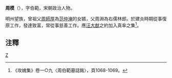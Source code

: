 {{Orphan|time=2022-01-26T22:41:52+00:00}}
'''周模'''（{{bd|?||?||}}），字伯範，宋朝政治人物。

明州望族，曾祖父[[周師厚|周師厚]]為[[范仲淹|范仲淹]]的女婿，父周淵為右儒林郎。於建炎時期從事復原工作，發達致富，常從事慈善工作。應[[汪大猷|汪大猷]]之約加入真率之集<ref>《攻媿集》卷一○九〈周伯範墓誌銘〉，頁1068-1069。</ref>。

==注釋==
<div class="references-small">
<references />
</div>

[[Category:宋朝政治人物|Z]]